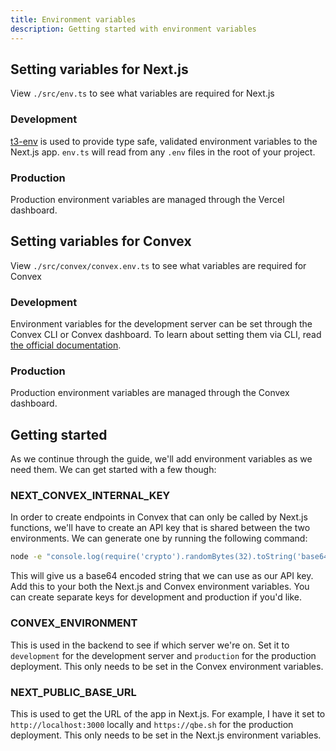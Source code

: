 ```yaml
---
title: Environment variables
description: Getting started with environment variables
---
```


## Setting variables for Next.js

View `./src/env.ts` to see what variables are required for Next.js

### Development

[t3-env](https://github.com/t3-oss/t3-env) is used to provide type safe, validated environment variables to the Next.js app. `env.ts` will read from any `.env` files in the root of your project.

### Production

Production environment variables are managed through the Vercel dashboard.

## Setting variables for Convex

View `./src/convex/convex.env.ts` to see what variables are required for Convex

### Development

Environment variables for the development server can be set through the Convex CLI or Convex dashboard. To learn about setting them via CLI, read [the official documentation](https://docs.convex.dev/cli#read-and-write-environment-variables).

### Production

Production environment variables are managed through the Convex dashboard.

## Getting started

As we continue through the guide, we'll add environment variables as we need them. We can get started with a few though:

### NEXT_CONVEX_INTERNAL_KEY

In order to create endpoints in Convex that can only be called by Next.js functions, we'll have to create an API key that is shared between the two environments. We can
generate one by running the following command:

```bash
node -e "console.log(require('crypto').randomBytes(32).toString('base64'))"
```

This will give us a base64 encoded string that we can use as our API key. Add this to your both the Next.js and Convex environment variables. You can
create separate keys for development and production if you'd like.

### CONVEX_ENVIRONMENT

This is used in the backend to see if which server we're on. Set it to `development` for the development server and `production` for the production deployment. This only
needs to be set in the Convex environment variables.

### NEXT_PUBLIC_BASE_URL

This is used to get the URL of the app in Next.js. For example, I have it set to `http://localhost:3000` locally and `https://qbe.sh` for the production deployment. This only needs to be
set in the Next.js environment variables.
